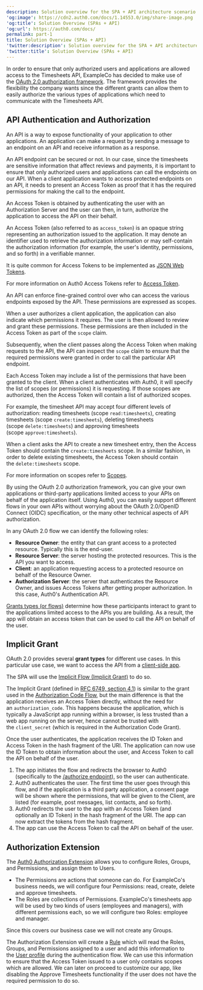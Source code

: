 ```yaml
---
description: Solution overview for the SPA + API architecture scenario
'og:image': https://cdn2.auth0.com/docs/1.14553.0/img/share-image.png
'og:title': Solution Overview (SPAs + API)
'og:url': https://auth0.com/docs/
permalink: part-1
title: Solution Overview (SPAs + API)
'twitter:description': Solution overview for the SPA + API architecture scenario
'twitter:title': Solution Overview (SPAs + API)
---
```

In order to ensure that only authorized users and applications are allowed access to the Timesheets API, ExampleCo has decided to make use of the [OAuth 2.0 authorization framework](https://tools.ietf.org/html/rfc6749). The framework provides the flexibility the company wants since the different grants can allow them to easily authorize the various types of applications which need to communicate with the Timesheets API.

## API Authentication and Authorization

An API is a way to expose functionality of your application to other applications. An application can make a request by sending a message to an endpoint on an API and receive information as a response.

An API endpoint can be secured or not. In our case, since the timesheets are sensitive information that affect reviews and payments, it is important to ensure that only authorized users and applications can call the endpoints on our API. When a client application wants to access protected endpoints on an API, it needs to present an <Tooltip tip="Access Token: Authorization credential, in the form of an opaque string or JWT, used to access an API." cta="View Glossary" href="/docs/glossary?term=Access+Token">Access Token</Tooltip> as proof that it has the required permissions for making the call to the endpoint.

An Access Token is obtained by authenticating the user with an <Tooltip tip="Authorization Server: Centralized server that contributes to defining the boundaries of a user’s access. For example, your authorization server can control the data, tasks, and features available to a user." cta="View Glossary" href="/docs/glossary?term=Authorization+Server">Authorization Server</Tooltip> and the user can then, in turn, authorize the application to access the API on their behalf.

<Card title="What is an Access Token?">

An Access Token (also referred to as `access_token`) is an opaque string representing an authorization issued to the application. It may denote an identifier used to retrieve the authorization information or may self-contain the authorization information (for example, the user's identity, permissions, and so forth) in a verifiable manner.

It is quite common for Access Tokens to be implemented as [JSON Web Tokens](/docs/secure/tokens/json-web-tokens).

For more information on Auth0 Access Tokens refer to [Access Token](/docs/secure/tokens/access-tokens).

</Card>

An API can enforce fine-grained control over who can access the various endpoints exposed by the API. These permissions are expressed as scopes.

When a user authorizes a client application, the application can also indicate which permissions it requires. The user is then allowed to review and grant these permissions. These permissions are then included in the Access Token as part of the `scope` claim.

Subsequently, when the client passes along the Access Token when making requests to the API, the API can inspect the `scope` claim to ensure that the required permissions were granted in order to call the particular API endpoint.

<Card title="What are Scopes?">

Each Access Token may include a list of the permissions that have been granted to the client. When a client authenticates with Auth0, it will specify the list of scopes (or permissions) it is requesting. If those scopes are authorized, then the Access Token will contain a list of authorized scopes.

For example, the timesheet API may accept four different levels of authorization: reading timesheets (scope `read:timesheets`), creating timesheets (scope `create:timesheets`), deleting timesheets (scope `delete:timesheets`) and approving timesheets (scope `approve:timesheets`).

When a client asks the API to create a new timesheet entry, then the Access Token should contain the `create:timesheets` scope. In a similar fashion, in order to delete existing timesheets, the Access Token should contain the `delete:timesheets` scope.

For more information on scopes refer to [Scopes](/docs/get-started/apis/scopes).

</Card>

By using the <Tooltip tip="OAuth 2.0: Authorization framework that defines authorization protocols and workflows." cta="View Glossary" href="/docs/glossary?term=OAuth+2.0">OAuth 2.0</Tooltip> authorization framework, you can give your own applications or third-party applications limited access to your APIs on behalf of the application itself. Using Auth0, you can easily support different flows in your own APIs without worrying about the OAuth 2.0/<Tooltip tip="OpenID: Open standard for authentication that allows applications to verify users' identities without collecting and storing login information." cta="View Glossary" href="/docs/glossary?term=OpenID">OpenID</Tooltip> Connect (OIDC) specification, or the many other technical aspects of API authorization.

<Card title="OAuth roles">

In any OAuth 2.0 flow we can identify the following roles:

* **Resource Owner**: the entity that can grant access to a protected resource. Typically this is the end-user.
* **Resource Server**: the server hosting the protected resources. This is the API you want to access.
* **Client**: an application requesting access to a protected resource on behalf of the Resource Owner.
* **Authorization Server**: the server that authenticates the Resource Owner, and issues Access Tokens after getting proper authorization. In this case, Auth0's Authentication API.

[Grants types (or flows)](/docs/get-started/authentication-and-authorization-flow/which-oauth-2-0-flow-should-i-use) determine how these participants interact to grant to the applications limited access to the APIs you are building. As a result, the app will obtain an access token that can be used to call the API on behalf of the user.

</Card>

## Implicit Grant

OAuth 2.0 provides several **grant types** for different use cases. In this particular use case, we want to access the API from a [client-side app](/docs/quickstart/spa).

The SPA will use the [Implicit Flow (Implicit Grant)](/docs/get-started/authentication-and-authorization-flow/implicit-flow-with-form-post) to do so.

The Implicit Grant (defined in [RFC 6749, section 4.1](https://tools.ietf.org/html/rfc6749#section-4.2)) is similar to the grant used in the [Authorization Code Flow](/docs/get-started/authentication-and-authorization-flow/authorization-code-flow), but the main difference is that the application receives an Access Token directly, without the need for an `authorization_code`. This happens because the application, which is typically a JavaScript app running within a browser, is less trusted than a web app running on the server, hence cannot be trusted with the `client_secret` (which is required in the Authorization Code Grant).

Once the user authenticates, the application receives the <Tooltip tip="ID Token: Credential meant for the client itself, rather than for accessing a resource." cta="View Glossary" href="/docs/glossary?term=ID+Token">ID Token</Tooltip> and Access Token in the hash fragment of the URI. The application can now use the ID Token to obtain information about the user, and Access Token to call the API on behalf of the user.

1. The app initiates the flow and redirects the browser to Auth0 (specifically to the [/authorize endpoint](https://auth0.com/docs/api/authentication#implicit-grant)), so the user can authenticate.
2. Auth0 authenticates the user. The first time the user goes through this flow, and if the application is a third party application, a consent page will be shown where the permissions, that will be given to the Client, are listed (for example, post messages, list contacts, and so forth).
3. Auth0 redirects the user to the app with an Access Token (and optionally an ID Token) in the hash fragment of the URI. The app can now extract the tokens from the hash fragment.
4. The app can use the Access Token to call the API on behalf of the user.

## Authorization Extension

The [Auth0 Authorization Extension](/docs/customize/extensions/authorization-extension) allows you to configure Roles, Groups, and Permissions, and assign them to Users.

* The Permissions are actions that someone can do. For ExampleCo's business needs, we will configure four Permissions: read, create, delete and approve timesheets.
* The Roles are collections of Permissions. ExampleCo's timesheets app will be used by two kinds of users (employees and managers), with different permissions each, so we will configure two Roles: employee and manager.

Since this covers our business case we will not create any Groups.

The Authorization Extension will create a [Rule](/docs/customize/rules) which will read the Roles, Groups, and Permissions assigned to a user and add this information to the [User profile](/docs/customize/rules#rule-syntax) during the authentication flow. We can use this information to ensure that the Access Token issued to a user only contains scopes which are allowed. We can later on proceed to customize our app, like disabling the Approve Timesheets functionality if the user does not have the required permission to do so.